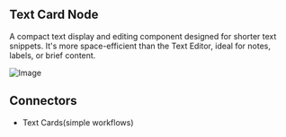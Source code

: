 ## Text Card Node

A compact text display and editing component designed for shorter text snippets. It's more space-efficient than the Text Editor, ideal for notes, labels, or brief content.

![Image](/text-card-node.png)

## Connectors

- Text Cards(simple workflows)
